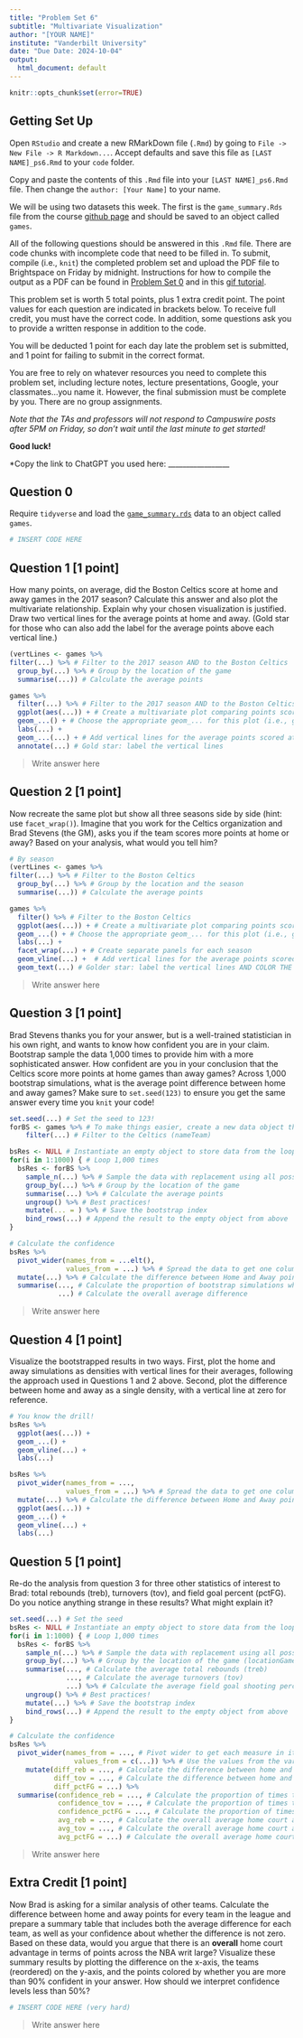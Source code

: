 ```yaml
---
title: "Problem Set 6"
subtitle: "Multivariate Visualization"
author: "[YOUR NAME]"
institute: "Vanderbilt University"
date: "Due Date: 2024-10-04"
output:
  html_document: default
---
```


```r
knitr::opts_chunk$set(error=TRUE)
```


## Getting Set Up

Open `RStudio` and create a new RMarkDown file (`.Rmd`) by going to `File -> New File -> R Markdown...`.
Accept defaults and save this file as `[LAST NAME]_ps6.Rmd` to your `code` folder.

Copy and paste the contents of this `.Rmd` file into your `[LAST NAME]_ps6.Rmd` file. Then change the `author: [Your Name]` to your name.

We will be using two datasets this week. The first is the `game_summary.Rds` file from the course [github page](https://github.com/jbisbee1/DS1000_F2024/blob/main/data/game_summary.Rds) and should be saved to an object called `games`. 

All of the following questions should be answered in this `.Rmd` file. There are code chunks with incomplete code that need to be filled in. To submit, compile (i.e., `knit`) the completed problem set and upload the PDF file to Brightspace on Friday by midnight. Instructions for how to compile the output as a PDF can be found in [Problem Set 0](https://github.com/jbisbee1/DS1000_F2024/blob/main/Psets/ds1000_pset_0.pdf) and in this [gif tutorial](https://github.com/jbisbee1/DS1000_F2024/blob/main/Psets/save_as_pdf.gif). 

This problem set is worth 5 total points, plus 1 extra credit point. The point values for each question are indicated in brackets below. To receive full credit, you must have the correct code. In addition, some questions ask you to provide a written response in addition to the code.

You will be deducted 1 point for each day late the problem set is submitted, and 1 point for failing to submit in the correct format.

You are free to rely on whatever resources you need to complete this problem set, including lecture notes, lecture presentations, Google, your classmates...you name it. However, the final submission must be complete by you. There are no group assignments.

*Note that the TAs and professors will not respond to Campuswire posts after 5PM on Friday, so don't wait until the last minute to get started!*

**Good luck!**

*Copy the link to ChatGPT you used here: _________________

## Question 0
Require `tidyverse` and load the [`game_summary.rds`](https://github.com/jbisbee1/DS1000_F2024/blob/main/Lectures/4_Uni_Multivariate/data/game_summary.Rds?raw=true') data to an object called `games`.
```r
# INSERT CODE HERE
```


## Question 1 [1 point]
How many points, on average, did the Boston Celtics score at home and away games in the 2017 season? Calculate this answer and also plot the multivariate relationship. Explain why your chosen visualization is justified. Draw two vertical lines for the average points at home and away. (Gold star for those who can also add the label for the average points above each vertical line.)
```r
(vertLines <- games %>%
filter(...) %>% # Filter to the 2017 season AND to the Boston Celtics
  group_by(...) %>% # Group by the location of the game
  summarise(...)) # Calculate the average points

games %>%
  filter(...) %>% # Filter to the 2017 season AND to the Boston Celtics
  ggplot(aes(...)) + # Create a multivariate plot comparing points scored between home and away games
  geom_...() + # Choose the appropriate geom_... for this plot (i.e., geom_histogram(), geom_density(), geom_bar(), etc.)
  labs(...) + 
  geom_...(...) + # Add vertical lines for the average points scored at home and away.
  annotate(...) # Gold star: label the vertical lines
```

> Write answer here

## Question 2 [1 point]
Now recreate the same plot but show all three seasons side by side (hint: use `facet_wrap()`). Imagine that you work for the Celtics organization and Brad Stevens (the GM), asks you if the team scores more points at home or away? Based on your analysis, what would you tell him?

```r
# By season
(vertLines <- games %>%
filter(...) %>% # Filter to the Boston Celtics
  group_by(...) %>% # Group by the location and the season
  summarise(...)) # Calculate the average points

games %>%
  filter() %>% # Filter to the Boston Celtics
  ggplot(aes(...)) + # Create a multivariate plot comparing points scored between home and away games
  geom_...() + # Choose the appropriate geom_... for this plot (i.e., geom_histogram(), geom_density(), geom_bar(), etc.)
  labs(...) + 
  facet_wrap(...) + # Create separate panels for each season
  geom_vline(...) +  # Add vertical lines for the average points scored at home and away.
  geom_text(...) # Golder star: label the vertical lines AND COLOR THE TEXT
```

> Write answer here

## Question 3 [1 point]
Brad Stevens thanks you for your answer, but is a well-trained statistician in his own right, and wants to know how confident you are in your claim. Bootstrap sample the data 1,000 times to provide him with a more sophisticated answer. How confident are you in your conclusion that the Celtics score more points at home games than away games? Across 1,000 bootstrap simulations, what is the average point difference between home and away games? Make sure to `set.seed(123)` to ensure you get the same answer every time you `knit` your code!

```r
set.seed(...) # Set the seed to 123!
forBS <- games %>% # To make things easier, create a new data object that is filtered to just the Celtics
    filter(...) # Filter to the Celtics (nameTeam)

bsRes <- NULL # Instantiate an empty object to store data from the loop
for(i in 1:1000) { # Loop 1,000 times
  bsRes <- forBS %>%
    sample_n(...) %>% # Sample the data with replacement using all possible rows
    group_by(...) %>% # Group by the location of the game
    summarise(...) %>% # Calculate the average points
    ungroup() %>% # Best practices!
    mutate(... = ) %>% # Save the bootstrap index
    bind_rows(...) # Append the result to the empty object from above
} 

# Calculate the confidence
bsRes %>%
  pivot_wider(names_from = ...elt(),
              values_from = ...) %>% # Spread the data to get one column for average points at home and another for average points away
  mutate(...) %>% # Calculate the difference between Home and Away points
  summarise(..., # Calculate the proportion of bootstrap simulations where the home points are greater than the away points
            ...) # Calculate the overall average difference
```

> Write answer here

## Question 4 [1 point]

Visualize the bootstrapped results in two ways. First, plot the home and away simulations as densities with vertical lines for their averages, following the approach used in Questions 1 and 2 above. Second, plot the difference between home and away as a single density, with a vertical line at zero for reference.

```r
# You know the drill!
bsRes %>%
  ggplot(aes(...)) + 
  geom_...() + 
  geom_vline(...) + 
  labs(...)

bsRes %>%
  pivot_wider(names_from = ...,
              values_from = ...) %>% # Spread the data to get one column for average points at home and another for average points away
  mutate(...) %>% # Calculate the difference between Home and Away points
  ggplot(aes(...)) + 
  geom_...() + 
  geom_vline(...) +
  labs(...)
```


## Question 5 [1 point]
Re-do the analysis from question 3 for three other statistics of interest to Brad: total rebounds (treb), turnovers (tov), and field goal percent (pctFG). Do you notice anything strange in these results? What might explain it?

```r
set.seed(...) # Set the seed
bsRes <- NULL # Instantiate an empty object to store data from the loop
for(i in 1:1000) { # Loop 1,000 times
  bsRes <- forBS %>%
    sample_n(...) %>% # Sample the data with replacement using all possible rows
    group_by(...) %>% # Group by the location of the game (locationGame)
    summarise(..., # Calculate the average total rebounds (treb)
              ..., # Calculate the average turnovers (tov)
              ...) %>% # Calculate the average field goal shooting percentage (pctFG)
    ungroup() %>% # Best practices!
    mutate(...) %>% # Save the bootstrap index
    bind_rows(...) # Append the result to the empty object from above
} 

# Calculate the confidence
bsRes %>%
  pivot_wider(names_from = ..., # Pivot wider to get each measure in its own column for home and away games
                values_from = c(...)) %>% # Use the values from the variables you created above
    mutate(diff_reb = ..., # Calculate the difference between home and away total rebounds
           diff_tov = ..., # Calculate the difference between home and away turnovers
           diff_pctFG = ...) %>% 
  summarise(confidence_reb = ..., # Calculate the proportion of times the difference for rebounds is greater at home
            confidence_tov = ..., # Calculate the proportion of times the difference for turnovers is greater at home
            confidence_pctFG = ..., # Calculate the proportion of times the difference for FG% is greater at home
            avg_reb = ..., # Calculate the overall average home court advantage in rebounds
            avg_tov = ..., # Calculate the overall average home court advantage in turnovers
            avg_pctFG = ...) # Calculate the overall average home court advantage in FG%
```

> Write answer here

## Extra Credit [1 point]
Now Brad is asking for a similar analysis of other teams. Calculate the difference between home and away points for every team in the league and prepare a summary table that includes both the average difference for each team, as well as your confidence about whether the difference is not zero. Based on these data, would you argue that there is an **overall** home court advantage in terms of points across the NBA writ large? Visualize these summary results by plotting the difference on the x-axis, the teams (reordered) on the y-axis, and the points colored by whether you are more than 90% confident in your answer. How should we interpret confidence levels less than 50%?

```r
# INSERT CODE HERE (very hard)
```

> Write answer here

